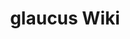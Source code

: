 ---
title: glaucus Wiki
description: A simple and lightweight Linux® distribution based on musl libc and toybox
template: splash
hero:
  tagline: A simple and lightweight Linux® distribution based on musl libc and toybox
  image:
    file: ../../assets/glaucus-logo.png
  actions:
    - text: Naming Convention
      link: /naming-convention/
      icon: right-arrow
      variant: primary
    - text: View on GitHub
      link: https://github.com/glaucuslinux/glaucus
      icon: external
---